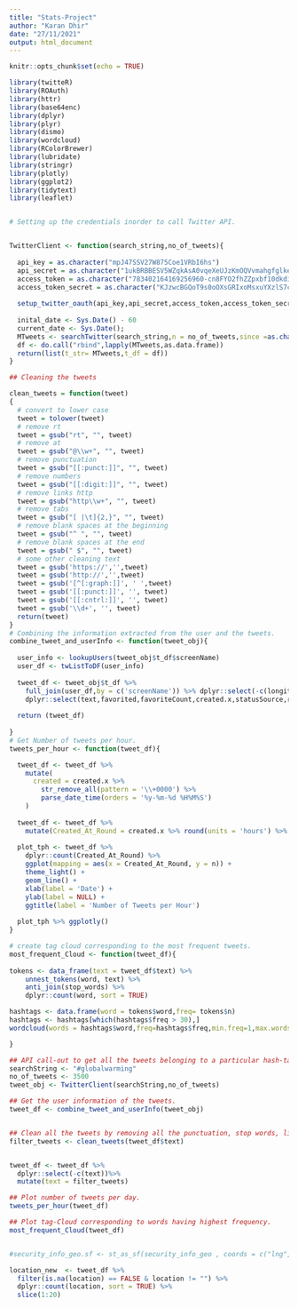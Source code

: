 ```yaml
---
title: "Stats-Project"
author: "Karan Dhir"
date: "27/11/2021"
output: html_document
---
```


```r
knitr::opts_chunk$set(echo = TRUE)
```


```r

library(twitteR)
library(ROAuth)
library(httr)
library(base64enc)
library(dplyr)
library(plyr)
library(dismo)
library(wordcloud)
library(RColorBrewer)
library(lubridate)
library(stringr)
library(plotly)
library(ggplot2)
library(tidytext)
library(leaflet)


# Setting up the credentials inorder to call Twitter API.


TwitterClient <- function(search_string,no_of_tweets){
  
  api_key = as.character("mpJ47SSV27W875Coe1VRbI6hs")
  api_secret = as.character("1ukBRBBESV5WZqkAsA0vqeXeUJzKmOQVvmahgfglkeX5qCXluC")
  access_token = as.character("783402164169256960-cn8FYO2fhZZpxbf10dkdiLbJIcbvA7k")
  access_token_secret = as.character("KJzwcBGQoT9s0oOXsGRIxoMsxuYXzlS7cF5rleNHViLsa")
  
  setup_twitter_oauth(api_key,api_secret,access_token,access_token_secret)
  
  inital_date <- Sys.Date() - 60
  current_date <- Sys.Date(); 
  MTweets <- searchTwitter(search_string,n = no_of_tweets,since =as.character(inital_date),until=as.character(current_date))
  df <- do.call("rbind",lapply(MTweets,as.data.frame))
  return(list(t_str= MTweets,t_df = df))
}

## Cleaning the tweets 

clean_tweets = function(tweet)
{
  # convert to lower case
  tweet = tolower(tweet)
  # remove rt
  tweet = gsub("rt", "", tweet)
  # remove at
  tweet = gsub("@\\w+", "", tweet)
  # remove punctuation
  tweet = gsub("[[:punct:]]", "", tweet)
  # remove numbers
  tweet = gsub("[[:digit:]]", "", tweet)
  # remove links http
  tweet = gsub("http\\w+", "", tweet)
  # remove tabs
  tweet = gsub("[ |\t]{2,}", "", tweet)
  # remove blank spaces at the beginning
  tweet = gsub("^ ", "", tweet)
  # remove blank spaces at the end
  tweet = gsub(" $", "", tweet)
  # some other cleaning text
  tweet = gsub('https://','',tweet)
  tweet = gsub('http://','',tweet)
  tweet = gsub('[^[:graph:]]', ' ',tweet)
  tweet = gsub('[[:punct:]]', '', tweet)
  tweet = gsub('[[:cntrl:]]', '', tweet)
  tweet = gsub('\\d+', '', tweet)
  return(tweet)
}
# Combining the information extracted from the user and the tweets.
combine_tweet_and_userInfo <- function(tweet_obj){
 
  user_info <- lookupUsers(tweet_obj$t_df$screenName)
  user_df <- twListToDF(user_info)
  
  tweet_df <- tweet_obj$t_df %>% 
    full_join(user_df,by = c('screenName')) %>% dplyr::select(-c(longitude,latitude)) %>%
    dplyr::select(text,favorited,favoriteCount,created.x,statusSource,retweetCount,retweetCount,description,name,location)
  
  return (tweet_df)
   
} 
# Get Number of tweets per hour.
tweets_per_hour <- function(tweet_df){

  tweet_df <- tweet_df %>% 
    mutate(
      created = created.x %>% 
        str_remove_all(pattern = '\\+0000') %>%
        parse_date_time(orders = '%y-%m-%d %H%M%S')
    )
  
  tweet_df <- tweet_df %>% 
    mutate(Created_At_Round = created.x %>% round(units = 'hours') %>% as.POSIXct())
  
  plot_tph <- tweet_df %>% 
    dplyr::count(Created_At_Round) %>% 
    ggplot(mapping = aes(x = Created_At_Round, y = n)) +
    theme_light() +
    geom_line() +
    xlab(label = 'Date') +
    ylab(label = NULL) +
    ggtitle(label = 'Number of Tweets per Hour')
  
  plot_tph %>% ggplotly()
}

# create tag cloud corresponding to the most frequent tweets.
most_frequent_Cloud <- function(tweet_df){
  
tokens <- data_frame(text = tweet_df$text) %>%
    unnest_tokens(word, text) %>%
    anti_join(stop_words) %>%
    dplyr::count(word, sort = TRUE)

hashtags <- data.frame(word = tokens$word,freq= tokens$n)
hashtags <- hashtags[which(hashtags$freq > 30),] 
wordcloud(words = hashtags$word,freq=hashtags$freq,min.freq=1,max.words=100,random.order=FALSE,rot.per=0.35,colors=brewer.pal(8,"Dark2"))

}

## API call-out to get all the tweets belonging to a particular hash-tag.
searchString <- "#globalwarming"
no_of_tweets <- 3500
tweet_obj <- TwitterClient(searchString,no_of_tweets)

## Get the user information of the tweets.
tweet_df <- combine_tweet_and_userInfo(tweet_obj)


## Clean all the tweets by removing all the punctuation, stop words, links http, tabs, blank spaces.
filter_tweets <- clean_tweets(tweet_df$text)  


tweet_df <- tweet_df %>% 
  dplyr::select(-c(text))%>% 
  mutate(text = filter_tweets)

## Plot number of tweets per day.
tweets_per_hour(tweet_df)

## Plot tag-Cloud corresponding to words having highest frequency.
most_frequent_Cloud(tweet_df)


#security_info_geo.sf <- st_as_sf(security_info_geo , coords = c("lng", "lat"), crs = "+proj=longlat +datum=WGS84 +ellps=WGS84")

location_new  <- tweet_df %>% 
  filter(is.na(location) == FALSE & location != "") %>% 
  dplyr::count(location, sort = TRUE) %>% 
  slice(1:20)







```

